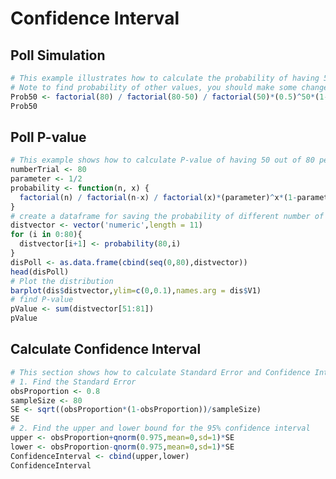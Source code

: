 # Confidence Interval
## Poll Simulation
```r
# This example illustrates how to calculate the probability of having 50 out of 80 people supporting the Legalization of Medical Marijuana in Minnesota.
# Note to find probability of other values, you should make some changes. 
Prob50 <- factorial(80) / factorial(80-50) / factorial(50)*(0.5)^50*(1-0.5)^(80-50)
Prob50
```

## Poll P-value 
```r
# This example shows how to calculate P-value of having 50 out of 80 people supporting the Legalization of Medical Marijuana in Minnesota.
numberTrial <- 80
parameter <- 1/2
probability <- function(n, x) {
  factorial(n) / factorial(n-x) / factorial(x)*(parameter)^x*(1-parameter)^(n-x)
}
# create a dataframe for saving the probability of different number of people supporting the Legalization of Medical Marijuana in Minnesota.
distvector <- vector('numeric',length = 11)
for (i in 0:80){
  distvector[i+1] <- probability(80,i)
}
disPoll <- as.data.frame(cbind(seq(0,80),distvector))
head(disPoll)
# Plot the distribution
barplot(dis$distvector,ylim=c(0,0.1),names.arg = dis$V1)
# find P-value
pValue <- sum(distvector[51:81])
pValue
```

## Calculate Confidence Interval
```r
# This section shows how to calculate Standard Error and Confidence Interval for the proportion of people supporting the Legalization of Medical Marijuana in Minnesota.
# 1. Find the Standard Error
obsProportion <- 0.8
sampleSize <- 80
SE <- sqrt((obsProportion*(1-obsProportion))/sampleSize)
SE
# 2. Find the upper and lower bound for the 95% confidence interval
upper <- obsProportion+qnorm(0.975,mean=0,sd=1)*SE
lower <- obsProportion-qnorm(0.975,mean=0,sd=1)*SE
ConfidenceInterval <- cbind(upper,lower)
ConfidenceInterval
```